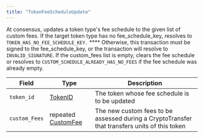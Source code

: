 ---
title: "TokenFeeScheduleUpdate"
---


At consensus, updates a token type's fee schedule to the given list of custom fees. If the target token type has no fee\_schedule\_key, resolves to `TOKEN_HAS_NO_FEE_SCHEDULE_KEY.` \*\*\*\* Otherwise, this transaction must be signed to the fee\_schedule\_key, or the transaction will resolve to `INVALID_SIGNATURE`. If the custom\_fees list is empty, clears the fee schedule or resolves to `CUSTOM_SCHEDULE_ALREADY_HAS_NO_FEES` if the fee schedule was already empty.

| Field         | Type                                                                                                             | Description                                                                                   |
| ------------- | ---------------------------------------------------------------------------------------------------------------- | --------------------------------------------------------------------------------------------- |
| `token_id`    | [TokenID](/hedera/sdks-and-apis/hedera-api/basic-types/tokenid)                           | The token whose fee schedule is to be updated                                                 |
| `custom_Fees` | repeated [CustomFee](/hedera/sdks-and-apis/hedera-api/token-service/customfees/customfee) | The new custom fees to be assessed during a CryptoTransfer that transfers units of this token |
